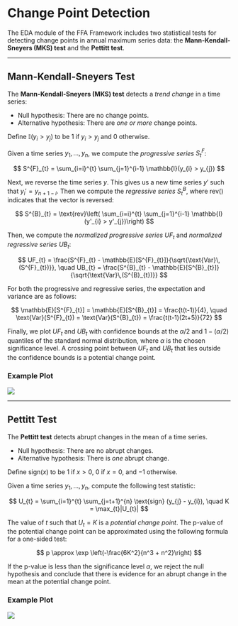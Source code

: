 # Change Point Detection

The EDA module of the FFA Framework includes two statistical tests for detecting change points in annual maximum series data: the **Mann-Kendall-Sneyers (MKS) test** and the **Pettitt test**.

---

## Mann-Kendall-Sneyers Test

The **Mann-Kendall-Sneyers (MKS) test** detects a *trend change* in a time series:

- Null hypothesis: There are no change points.
- Alternative hypothesis: There are _one or more_ change points.

Define $\mathbb{I}(y_{i} > y_{j})$ to be $1$ if $y_{i} > y_{j}$ and $0$ otherwise.

Given a time series $y_{1}, \dots, y_{n}$, we compute the *progressive series* $S^{F}_{t}$:

$$
S^{F}_{t} = \sum_{i=i}^{t} \sum_{j=1}^{i-1} \mathbb{I}(y_{i} > y_{j})
$$

Next, we reverse the time series $y$.
This gives us a new time series $y'$ such that $y_{i}' = y_{n+1-i}$. 
Then we compute the *regressive series* $S^{B}_{t}$, where $\text{rev}()$ indicates that the vector is reversed:

$$
S^{B}_{t} = \text{rev}\left( \sum_{i=i}^{t} \sum_{j=1}^{i-1} \mathbb{I}(y'_{i} > y'_{j})\right)
$$

Then, we compute the _normalized progressive series_ $UF_{t}$ and _normalized regressive series_ $UB_{t}$:

$$
UF_{t} = \frac{S^{F}_{t} - \mathbb{E}[S^{F}_{t}]}{\sqrt{\text{Var}\,(S^{F}_{t})}}, \quad
UB_{t} = \frac{S^{B}_{t} - \mathbb{E}[S^{B}_{t}]}{\sqrt{\text{Var}\,(S^{B}_{t})}}
$$

For both the progressive and regressive series, the expectation and variance are as follows:

$$
\mathbb{E}[S^{F}_{t}] = \mathbb{E}[S^{B}_{t}] = \frac{t(t-1)}{4}, \quad
\text{Var}(S^{F}_{t}) = \text{Var}(S^{B}_{t}) = \frac{t(t-1)(2t+5)}{72}
$$

Finally, we plot $UF_{t}$ and $UB_{t}$ with confidence bounds at the $\alpha/2$ and $1 - (\alpha /2)$ quantiles of the standard normal distribution, where $\alpha$ is the chosen significance level.
A crossing point between $UF_{t}$ and $UB_{t}$ that lies outside the confidence bounds is a potential change point.

### Example Plot

![](img/plot-mks.svg)

---

## Pettitt Test

The **Pettitt test** detects abrupt changes in the mean of a time series.

- Null hypothesis: There are no abrupt changes.
- Alternative hypothesis: There is _one_ abrupt change.

Define $\text{sign}(x)$ to be $1$ if $x > 0$, $0$ if $x = 0$, and $-1$ otherwise.

Given a time series $y_{1}, \dots, y_{n}$, compute the following test statistic:

$$
U_{t} = \sum_{i=1}^{t} \sum_{j=t+1}^{n} \text{sign} (y_{j} - y_{i}), \quad K = \max_{t}|U_{t}|
$$

The value of $t$ such that $U_{t} = K$ is a _potential change point_. The p-value of the potential change point can be approximated using the following formula for a one-sided test:

$$
p \approx \exp \left(-\frac{6K^2}{n^3 + n^2}\right)
$$

If the p-value is less than the significance level $\alpha$, we reject the null hypothesis and conclude that there is evidence for an abrupt change in the mean at the potential change point.

### Example Plot

![](img/plot-pettitt.svg)
